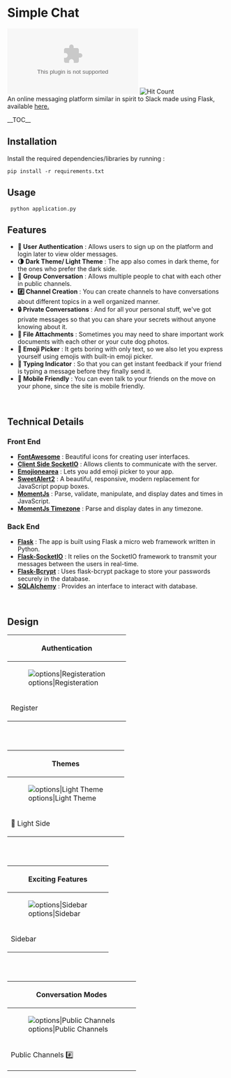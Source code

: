 = Simple Chat =
[[File:https://img.shields.io/website/https/trollegle.herokuapp.com?down_color=lightgrey&down_message=offline&style=flat-square&up_color=blue&up_message=online|Website Status]]
[[File:http://hits.dwyl.io/udit-001/simple-chat.svg|Hit Count]]<br />
An online messaging platform similar in spirit to Slack made using Flask, available [https://trollegle.herokuapp.com/ here.]

__TOC__

== Installation ==
Install the required dependencies/libraries by running :
 <nowiki>pip install -r requirements.txt</nowiki>

== Usage == 
  <nowiki>python application.py</nowiki>

== Features ==
* '''👤 User Authentication''' : Allows users to sign up on the platform and login later to view older messages.
* '''🌗 Dark Theme/ Light Theme''' : The app also comes in dark theme, for the ones who prefer the dark side.
* '''👥 Group Conversation''' : Allows multiple people to chat with each other in public channels.
* '''#️⃣ Channel Creation''' : You can create channels to have conversations about different topics in a well organized manner.
* '''🔒 Private Conversations''' : And for all your personal stuff, we've got private messages so that you can share your secrets without anyone knowing about it.
* '''📎 File Attachments''' : Sometimes you may need to share important work documents with each other or your cute dog photos.
* '''🙂 Emoji Picker''' : It gets boring with only text, so we also let you express yourself using emojis with built-in emoji picker.
* '''💬 Typing Indicator''' : So that you can get instant feedback if your friend is typing a message before they finally send it.
* '''📱 Mobile Friendly''' : You can even talk to your friends on the move on your phone, since the site is mobile friendly.

<br />

== Technical Details ==

=== Front End ===
* '''[https://fontawesome.com/ FontAwesome]''' : Beautiful icons for creating user interfaces.
* '''[https://socket.io/docs/client-api/ Client Side SocketIO]''' :  Allows clients to communicate with the server.
* '''[https://github.com/mervick/emojionearea Emojionearea]''' : Lets you add emoji picker to your app.
* '''[https://sweetalert2.github.io/ SweetAlert2]''' : A beautiful, responsive, modern replacement for JavaScript popup boxes.
* '''[https://momentjs.com/ MomentJs]''' : Parse, validate, manipulate, and display dates and times in JavaScript.
* '''[https://momentjs.com/timezone/ MomentJs Timezone]''' : Parse and display dates in any timezone.

=== Back End ===
* '''[http://flask.pocoo.org/docs/1.0/ Flask]''' : The app is built using Flask a micro web framework written in Python.
* '''[https://flask-socketio.readthedocs.io/en/latest/ Flask-SocketIO]''' : It relies on the SocketIO framework to transmit your messages between the users in real-time.
* '''[https://flask-bcrypt.readthedocs.io/en/latest/ Flask-Bcrypt]''' : Uses flask-bcrypt package to store your passwords securely in the database.
* '''[https://docs.sqlalchemy.org/en/13/ SQLAlchemy]''' : Provides an interface to interact with database.

<br />

== Design ==

{|
!colspan="2"|Authentication
|-
|[[File:screenshots/register-page.png|options|Registeration]]
|[[File:screenshots/login-page.png|options|Login]]
|-
|Register
|Login
|}

<br />
<br />

{|
!colspan="2"|Themes
|-
|[[File:screenshots/chat-screen__light-typing.png|options|Light Theme]]
|[[File:screenshots/chat-screen__dark-typing.png|options|Dark Theme]]
|-
|🌝 Light Side
|🌚 Dark Side
|}

<br />
<br />

{|
!colspan="3"|Exciting Features
|-
|[[File:screenshots/chat-screen__sidebar.png|options|Sidebar]]
|[[File:screenshots/emoji-picker.png|options|Emoji Picker]]
|[[File:screenshots/chat-screen__dark-file_attachment.png|options|File Attachments]]
|-
|Sidebar
|Emoji Picker
|📎 File Attachments
|}

<br />
<br />

{|
!colspan="2"|Conversation Modes
|-
|[[File:screenshots/chat-screen__dark-typing.png|options|Public Channels]]
|[[File:screenshots/chat-screen__private.png|options|Private Messages]]
|-
| Public Channels #️⃣
| Private Messages 🔒
|}


